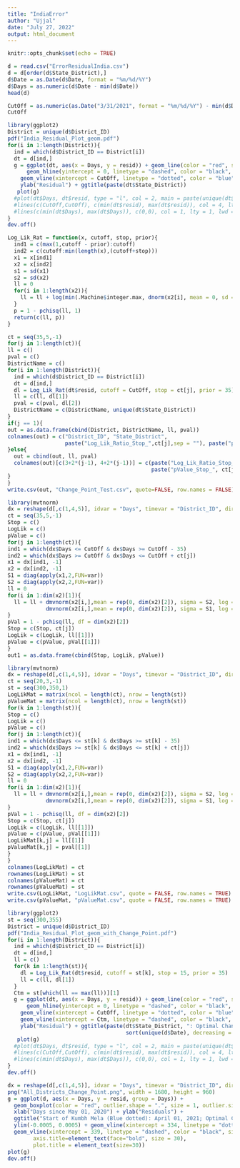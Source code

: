 ---
title: "IndiaError"
author: "Ujjal"
date: "July 27, 2022"
output: html_document
---

```{r setup, include=FALSE}
knitr::opts_chunk$set(echo = TRUE)
```


```{r, echo=TRUE}
d = read.csv("ErrorResidualIndia.csv")
d = d[order(d$State_District),]
d$Date = as.Date(d$Date, format = "%m/%d/%Y")
d$Days = as.numeric(d$Date - min(d$Date))
head(d)
```




```{r, echo=TRUE}
CutOff = as.numeric(as.Date("3/31/2021", format = "%m/%d/%Y") - min(d$Date))
CutOff
```




```{r, echo=TRUE}
library(ggplot2)
District = unique(d$District_ID)
pdf("India_Residual_Plot_geom.pdf")
for(i in 1:length(District)){
  ind = which(d$District_ID == District[i])
  dt = d[ind,]
  g = ggplot(dt, aes(x = Days, y = resid)) + geom_line(color = "red", size = 1) +
      geom_hline(yintercept = 0, linetype = "dashed", color = "black", size = 1) + 
    geom_vline(xintercept = CutOff, linetype = "dotted", color = "blue", size = 2) + xlab("Day") + 
    ylab("Residual") + ggtitle(paste(dt$State_District))
   plot(g) 
  #plot(dt$Days, dt$resid, type = "l", col = 2, main = paste(unique(dt$State_District)))
  #lines(c(CutOff,CutOff), c(min(dt$resid), max(dt$resid)), col = 4, lty = 2, lwd = 2)
  #lines(c(min(dt$Days), max(dt$Days)), c(0,0), col = 1, lty = 1, lwd = 1)
}
dev.off()
```



```{r, echo=TRUE}
Log_Lik_Rat = function(x, cutoff, stop, prior){
  ind1 = c(max(1,cutoff - prior):cutoff)
  ind2 = c(cutoff:min(length(x),(cutoff+stop)))
  x1 = x[ind1]
  x2 = x[ind2]
  s1 = sd(x1)
  s2 = sd(x2)
  ll = 0
  for(i in 1:length(x2)){
    ll = ll + log(min(.Machine$integer.max, dnorm(x2[i], mean = 0, sd = s2)/dnorm(x2[i], mean = 0, sd = s1)))
  }
  p = 1 - pchisq(ll, 1)
  return(c(ll, p))
}
```



```{r, echo=TRUE}
ct = seq(35,5,-1)
for(j in 1:length(ct)){
ll = c()
pval = c()
DistrictName = c()
for(i in 1:length(District)){
  ind = which(d$District_ID == District[i])
  dt = d[ind,]
  dl = Log_Lik_Rat(dt$resid, cutoff = CutOff, stop = ct[j], prior = 35)
  ll = c(ll, dl[1])
  pval = c(pval, dl[2])
  DistrictName = c(DistrictName, unique(dt$State_District))
}
if(j == 1){
out = as.data.frame(cbind(District, DistrictName, ll, pval))
colnames(out) = c("District_ID", "State_District", 
                  paste("Log_Lik_Ratio_Stop_",ct[j],sep = ""), paste("pValue_Stop_", ct[j], sep=""))
}else{
  out = cbind(out, ll, pval)
  colnames(out)[c(3+2*(j-1), 4+2*(j-1))] = c(paste("Log_Lik_Ratio_Stop_",ct[j],sep = ""), 
                                             paste("pValue_Stop_", ct[j], sep=""))
}
}
write.csv(out, "Change_Point_Test.csv", quote=FALSE, row.names = FALSE)
```



```{r, echo=TRUE}
library(mvtnorm)
dx = reshape(d[,c(1,4,5)], idvar = "Days", timevar = "District_ID", direction = "wide")
ct = seq(35,5,-1)
Stop = c()
LogLik = c()
pValue = c()
for(j in 1:length(ct)){
ind1 = which(dx$Days <= CutOff & dx$Days >= CutOff - 35)
ind2 = which(dx$Days >= CutOff & dx$Days <= CutOff + ct[j])
x1 = dx[ind1, -1]
x2 = dx[ind2, -1]
S1 = diag(apply(x1,2,FUN=var))
S2 = diag(apply(x2,2,FUN=var))
ll = 0
for(i in 1:dim(x2)[1]){
  ll = ll + dmvnorm(x2[i,],mean = rep(0, dim(x2)[2]), sigma = S2, log = TRUE) -
            dmvnorm(x2[i,],mean = rep(0, dim(x2)[2]), sigma = S1, log = TRUE)
}
pVal = 1 - pchisq(ll, df = dim(x2)[2])
Stop = c(Stop, ct[j])
LogLik = c(LogLik, ll[[1]])
pValue = c(pValue, pVal[[1]])
}
out1 = as.data.frame(cbind(Stop, LogLik, pValue))
```



```{r, echo=TRUE}
library(mvtnorm)
dx = reshape(d[,c(1,4,5)], idvar = "Days", timevar = "District_ID", direction = "wide")
ct = seq(20,3,-1)
st = seq(300,350,1)
LogLikMat = matrix(ncol = length(ct), nrow = length(st))
pValueMat = matrix(ncol = length(ct), nrow = length(st))
for(k in 1:length(st)){
Stop = c()
LogLik = c()
pValue = c()
for(j in 1:length(ct)){
ind1 = which(dx$Days <= st[k] & dx$Days >= st[k] - 35)
ind2 = which(dx$Days >= st[k] & dx$Days <= st[k] + ct[j])
x1 = dx[ind1, -1]
x2 = dx[ind2, -1]
S1 = diag(apply(x1,2,FUN=var))
S2 = diag(apply(x2,2,FUN=var))
ll = 0
for(i in 1:dim(x2)[1]){
  ll = ll + dmvnorm(x2[i,],mean = rep(0, dim(x2)[2]), sigma = S2, log = TRUE) -
            dmvnorm(x2[i,],mean = rep(0, dim(x2)[2]), sigma = S1, log = TRUE)
}
pVal = 1 - pchisq(ll, df = dim(x2)[2])
Stop = c(Stop, ct[j])
LogLik = c(LogLik, ll[[1]])
pValue = c(pValue, pVal[[1]])
LogLikMat[k,j] = ll[[1]]
pValueMat[k,j] = pval[[1]]
}
}
colnames(LogLikMat) = ct
rownames(LogLikMat) = st
colnames(pValueMat) = ct
rownames(pValueMat) = st
write.csv(LogLikMat, "LogLikMat.csv", quote = FALSE, row.names = TRUE)
write.csv(pValueMat, "pValueMat.csv", quote = FALSE, row.names = TRUE)
```




```{r, echo=TRUE}
library(ggplot2)
st = seq(300,355)
District = unique(d$District_ID)
pdf("India_Residual_Plot_geom_with_Change_Point.pdf")
for(i in 1:length(District)){
  ind = which(d$District_ID == District[i])
  dt = d[ind,]
  ll = c()
  for(k in 1:length(st)){
    dl = Log_Lik_Rat(dt$resid, cutoff = st[k], stop = 15, prior = 35)
    ll = c(ll, dl[1])
  }
  Ctm = st[which(ll == max(ll))][1]
  g = ggplot(dt, aes(x = Days, y = resid)) + geom_line(color = "red", size = 1) +
      geom_hline(yintercept = 0, linetype = "dashed", color = "black", size = 1) + 
    geom_vline(xintercept = CutOff, linetype = "dotted", color = "blue", size = 1) + xlab("Day") + 
    geom_vline(xintercept = Ctm, linetype = "dashed", color = "black", size = 1) +
    ylab("Residual") + ggtitle(paste(dt$State_District, ": Optimal Change Point: ", 
                                     sort(unique(d$Date), decreasing = FALSE)[Ctm]))
   plot(g) 
  #plot(dt$Days, dt$resid, type = "l", col = 2, main = paste(unique(dt$State_District)))
  #lines(c(CutOff,CutOff), c(min(dt$resid), max(dt$resid)), col = 4, lty = 2, lwd = 2)
  #lines(c(min(dt$Days), max(dt$Days)), c(0,0), col = 1, lty = 1, lwd = 1)
}
dev.off()
```




```{r, echo=TRUE}
dx = reshape(d[,c(1,4,5)], idvar = "Days", timevar = "District_ID", direction = "wide")
png("All_Districts_Change_Point.png", width = 1680, height = 960)
g = ggplot(d, aes(x = Days, y = resid, group = Days)) +
  geom_boxplot(color = "red", outlier.shape = ".", size = 1, outlier.size = 2) +
  xlab("Days since May 01, 2020") + ylab("Residuals") +
  ggtitle("Start of Kumbh Mela (Blue dotted): April 01, 2021; Optimal Change Point (Black dashed): April 06, 2021.") +
  ylim(-0.0005, 0.0005) + geom_vline(xintercept = 334, linetype = "dotted", color = "blue", size = 2) +
  geom_vline(xintercept = 339, linetype = "dashed", color = "black", size = 2) + theme(axis.text=element_text(face="bold", size = 30),
        axis.title=element_text(face="bold", size = 30),
        plot.title = element_text(size=30))
plot(g)
dev.off()
```


